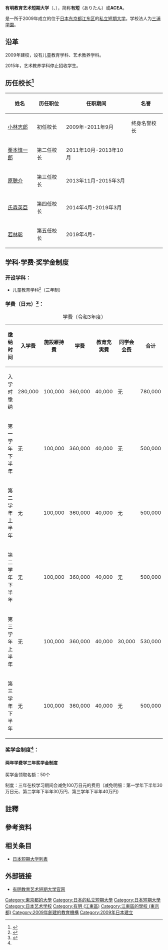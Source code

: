 {{大学(日本) 
| 国=日本
| 大学名=有明教育艺术短期大学
| ふりがな=ありあけきょういくげいじゅつたんきだいが
| 英称=Ariake Junior College of Education and the Arts
| 画像=Ariake Junior College of Education and the Arts.JPG
| 图像大小=
| 画像説明=有明教育艺术短期大学[[校园|校园]]
| 大学設置年=2009年
| 創立年=1903年
| 学校種別=私立
| 設置者=学校法人三浦学园
| 本部所在地=[[东京都|东京都]][[江東區_(東京都)|江东区]][[有明_(江東区)|有明]]2-9-2
| キャンパス={{JPN}}<br />[[东京都|东京都]][[江東區_(東京都)|江东区]]
| 学部=儿童教育学科<ref group="注" name="儿童教育学科">日语：{{lang|ja|子ども教育学科}}</ref><br>艺术教养学科
| 研究科=
| 大学の略称=「有短」或「ACEA」
| ウェブサイト=http://www.ariake.ac.jp/
}}
'''有明教育艺术短期大学'''（{{Lang-en|Ariake College of Education and the Arts}}、{{Lang-ja|有明教育芸術短期大学|translit=ありあけきょういくげいじゅつたんきだいがく}}），简称'''有短'''（ありたん）或'''ACEA'''。

是一所于2009年成立的位于[[日本|日本]][[东京都|东京都]][[江東區_(東京都)|江东区]]的[[私立大學|私立]][[短期大学|短期大学]]。学校法人为[[三浦学園|三浦学園]]。

== 沿革 ==
2009年建校，设有儿童教育学科、艺术教养学科。

2015年，艺术教养学科停止招收学生。

{{Portal|大學|Nuvola apps file-manager.png}}
== 历任校长<ref>{{Cite web|title=学校法人三浦学園 発展系図|url=http://www.ariake.ac.jp/pdf/miura_hatten.pdf|accessdate=2020-03-02|author=有明教育芸術短期大学|date=|format=PDF|publisher=|language=日语|archive-date=2016-12-26|archive-url=https://web.archive.org/web/20161226035514/http://ariake.ac.jp/pdf/miura_hatten.pdf|dead-url=no}}</ref> ==
{| class="wikitable"
!姓名
!历任职位
!任职期间
!名誉
|-
|[[小林志郎_(教育者)|小林志郎]]
|初任校长
|2009年-2011年9月
|终身名誉校长
|-
|[[栗本慎一郎|栗本慎一郎]]
|第二任校长
|2011年10月-2013年10月
|
|-
|[[原聰介|原聰介]]
|第三任校长
|2013年11月-2015年3月
|
|-
|[[氏森英亞|氏森英亞]]
|第四任校长
|2014年4月-2019年3月
|
|-
|[[若林彰|若林彰]]
|第五任校长
|2019年4月-
|
|}

== 学科·学费·奖学金制度 ==

=== 开设学科： ===
* 儿童教育学科<ref>{{Cite web|title=子ども教育学科·学科紹介|url=http://www.ariake.ac.jp/dept/|accessdate=2020-08-08|author=|date=|format=|publisher=有明教育芸術短期大学|language=日语|archive-date=2020-02-15|archive-url=https://web.archive.org/web/20200215153524/http://www.ariake.ac.jp/dept/|dead-url=no}}</ref>（三年制）

=== 学费（日元）<ref name=":0">{{Cite web|title=学生納付金・修学支援制度|url=http://juken.ariake.ac.jp/support/|accessdate=2020-08-08|author=|date=|format=|publisher=有明教育芸術短期大学|language=日语|archive-date=2020-02-13|archive-url=https://web.archive.org/web/20200213222415/http://juken.ariake.ac.jp/support/|dead-url=no}}</ref>： ===
{| class="wikitable"
|+学费（令和3年度）
!缴纳时间
!入学费
!施設維持費
!学费
!教育充実費
!同学会会费
!合计
|-
|入学时缴纳
|280,000
|100,000
|360,000
|40,000
|无
|780,000
|-
|第一学年下半年
|无
|100,000
|360,000
|40,000
|无
|500,000
|-
|第二学年上半年
|无
|100,000
|360,000
|40,000
|无
|500,000
|-
|第二学年下半年
|无
|100,000
|360,000
|40,000
|无
|500,000
|-
|第三学年上半年
|无
|100,000
|360,000
|40,000
|30,000
|530,000
|-
|第三学年下半年
|无
|100,000
|360,000
|40,000
|无
|500,000
|}

=== 奖学金制度<ref name=":0" />： ===

==== 两年学费学三年奖学金制度 ====
奖学金领取名额：50个

制度：三年在校学习期间会减免100万日元的费用（减免明细：第一学年下半年30万日元、第二学年下半年30万円、第三学年下半年40万円）

== 註釋 ==
{{Reflist|group=注}}

== 參考资料 ==
{{reflist}}

== 相关条目 ==
* [[日本短期大学列表|日本短期大学列表]]

== 外部链接 ==
{{commons category|Ariake Junior College of Education and the Arts}}
*[http://www.ariake.ac.jp/ 有明教育艺术短期大学官网] {{Wayback|url=http://www.ariake.ac.jp/ |date=20201101140852 }}

{{Authority control}}
[[Category:東京都的大學|Category:東京都的大學]]
[[Category:日本的私立短期大學|Category:日本的私立短期大學]]
[[Category:日本短期大學|Category:日本短期大學]]
[[Category:日本艺术学校|Category:日本艺术学校]]
[[Category:有明_(江東區)|Category:有明 (江東區)]]
[[Category:江東區的學校_(東京都)|Category:江東區的學校 (東京都)]]
[[Category:2009年創建的教育機構|Category:2009年創建的教育機構]]
[[Category:2009年日本建立|Category:2009年日本建立]]